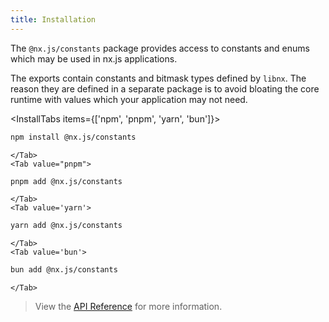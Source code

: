 ```yaml
---
title: Installation
---
```


The `@nx.js/constants` package provides access to constants and enums which may be used in nx.js applications.

The exports contain constants and bitmask types defined by `libnx`. The reason they are defined
in a separate package is to avoid bloating the core runtime with values which your application
may not need.

<InstallTabs items={['npm', 'pnpm', 'yarn', 'bun']}>
    <Tab value='npm'>

```bash
npm install @nx.js/constants
```

    </Tab>
    <Tab value="pnpm">

```bash
pnpm add @nx.js/constants
```

    </Tab>
    <Tab value='yarn'>

```bash
yarn add @nx.js/constants
```

    </Tab>
    <Tab value='bun'>

```bash
bun add @nx.js/constants
```

    </Tab>

</InstallTabs>

> View the [API Reference](/constants/api) for more information.
